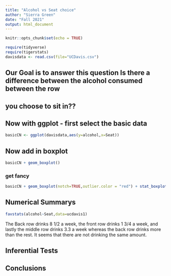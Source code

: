 ```yaml
---
title: "Alcohol vs Seat choice"
author: "Sierra Green"
date: "Fall 2021"
output: html_document
---
```


```r
knitr::opts_chunk$set(echo = TRUE)
```

```r
require(tidyverse)
require(tigerstats)
davisdata <- read.csv(file="UCDavis.csv")
```
## Our Goal is to answer this question Is there a difference between the alcohol consumed between the row
## you choose to sit in??

## Now with ggplot - first select the basic data

```r
basicCN <- ggplot(davisdata,aes(y=alcohol,x=Seat))
```
## Now add in boxplot

```r
basicCN + geom_boxplot()
```
  
  
### get fancy  

```r
basicCN + geom_boxplot(notch=TRUE,outlier.color = "red") + stat_boxplot(geom ='errorbar') + labs(title="Fancy notch boxplot \n with 2 lines")
```

## Numerical Summarys 
```r
favstats(alcohol~Seat,data=ucdavis1)
```

The Back row drinks 8 1/2 a week, the front row drinks 1 3/4 a week, and lastly the middle row drinks 3.3 a week whereas the back row drinks more than the rest. It seems that there are not drinking the same amount.


## Inferential Tests

## Conclusions



